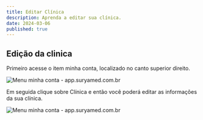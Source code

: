 ---
title: Editar Clínica
description: Aprenda a editar sua clínica.
date: 2024-03-06
published: true
---

## Edição da clinica



Primeiro acesse o item minha conta, localizado no canto superior direito.

<Image 
  src="/static/menu-minha-conta.jpg" 
  alt="Menu minha conta - app.suryamed.com.br" 
  width={600} 
  height={400}
  quality={100}
  className="w-full h-auto rounded-md" 
/>

Em seguida clique sobre Clínica e então você poderá editar as informações da sua clínica.

<Image 
  src="/static/editar-clinica.jpg" 
  alt="Menu minha conta - app.suryamed.com.br" 
  width={1300} 
  height={400}
  quality={100}
  className="w-full h-auto rounded-md" 
/>

